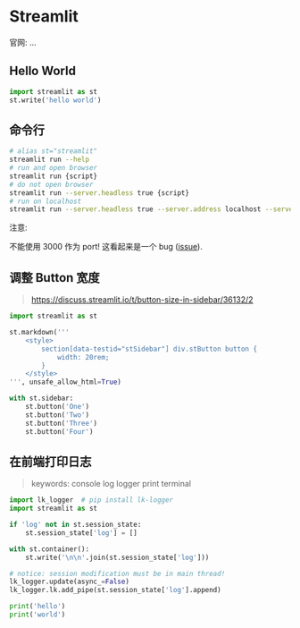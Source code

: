 # Streamlit

官网: ...

## Hello World

```py
import streamlit as st
st.write('hello world')
```

## 命令行

```sh
# alias st="streamlit"
streamlit run --help
# run and open browser
streamlit run {script}
# do not open browser
streamlit run --server.headless true {script}
# run on localhost
streamlit run --server.headless true --server.address localhost --server.port {port} {script}
```

注意:

不能使用 3000 作为 port! 这看起来是一个 bug ([issue](https://github.com/streamlit/streamlit/issues/4921#issuecomment-1383197014)).

## 调整 Button 宽度

> https://discuss.streamlit.io/t/button-size-in-sidebar/36132/2

```py
import streamlit as st

st.markdown('''
    <style>
        section[data-testid="stSidebar"] div.stButton button {
            width: 20rem;
        }
    </style>
''', unsafe_allow_html=True)

with st.sidebar:
    st.button('One')
    st.button('Two')
    st.button('Three')
    st.button('Four')
```

## 在前端打印日志

> keywords: console log logger print terminal

```py
import lk_logger  # pip install lk-logger
import streamlit as st

if 'log' not in st.session_state:
    st.session_state['log'] = []

with st.container():
    st.write('\n\n'.join(st.session_state['log']))

# notice: session modification must be in main thread!
lk_logger.update(async_=False)
lk_logger.lk.add_pipe(st.session_state['log'].append)

print('hello')
print('world')
```
